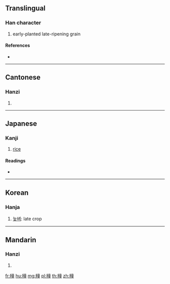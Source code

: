 {{character info/new}}
==Translingual==

===Han character===
{{Han char|rn=115|rad=禾|as=12|sn=17|four=20914|canj=HDYTG}}

# early-planted late-ripening grain

====References====
* {{Han ref|kx=0860.290|dkj=25307|dj=1286.310|hdz=42633.030|uh=7A5C|ud=31324|bh=EDB1|bd=60849}}

----

==Cantonese==

===Hanzi===
{{yue-hanzi|jyut=|y=tung4}}

# {{defn|lang=yue|sort=禾12}}

----

==Japanese==

===Kanji===
{{ja-kanji|grade=|rs=禾12}}

# [[rice]]

====Readings====
* {{ja-readings|on=[[とう]] (tō), [[ず]] (zu), [[しょう]] (shō), [[しゅ]] (shu)|kun=[[おくて]] (okute)|nanori=}}

----

==Korean==

===Hanja===
{{ko-hanja|hangeul=[[동]]|rv=dong|mr=tong}}

# [[늦벼]]: late crop

----

==Mandarin==

===Hanzi===
{{cmn-hanzi|pin=[[tóng]] ([[tong2]])|wg=t'ung<sup>2</sup>}}

# {{defn|lang=cmn|sort=禾12}}

[[fr:穜]]
[[hu:穜]]
[[mg:穜]]
[[pl:穜]]
[[th:穜]]
[[zh:穜]]